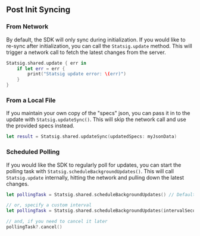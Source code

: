 ## Post Init Syncing


### From Network
By default, the SDK will only sync during initialization. If you would like to re-sync after initialization, you can call the `Statsig.update` method.
This will trigger a network call to fetch the latest changes from the server.

```swift
Statsig.shared.update { err in
    if let err = err {
        print("Statsig update error: \(err)")
    }
}
```

### From a Local File
If you maintain your own copy of the "specs" json, you can pass it in to the update with `Statsig.updateSync()`. This will skip the network call and use the provided specs instead.

```swift
let result = Statsig.shared.updateSync(updatedSpecs: myJsonData)
```


### Scheduled Polling

If you would like the SDK to regularly poll for updates, you can start the polling task with `Statsig.scheduleBackgroundUpdates()`.
This will call `Statsig.update` internally, hitting the network and pulling down the latest changes.

```swift
let pollingTask = Statsig.shared.scheduleBackgroundUpdates() // Defaults to 1 hour interval

// or, specify a custom interval
let pollingTask = Statsig.shared.scheduleBackgroundUpdates(intervalSeconds: 300)

// and, if you need to cancel it later
pollingTask?.cancel()
```
